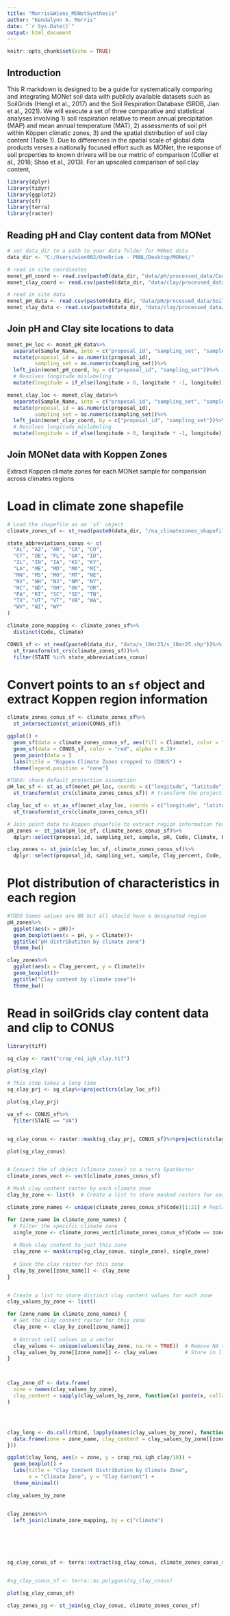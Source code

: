 ```yaml
---
title: "Morris&Wiens_MONetSynthesis"
author: "Kendalynn A. Morris"
date: "`r Sys.Date()`"
output: html_document
---
```


```r
knitr::opts_chunk$set(echo = TRUE)
```


## Introduction

This R markdown is designed to be a guide for systematically comparing and integrating MONet soil data with publicly available datasets such as SoilGrids (Hengl et al., 2017) and the Soil Respiration Database (SRDB, Jian et al., 2021). We will execute a set of three comparative and statistical analyses involving 1) soil respiration relative to mean annual precipitation (MAP) and mean annual temperature (MAT), 2) assessments of soil pH within Köppen climatic zones, 3) and the spatial distribution of soil clay content (Table 1). Due to differences in the spatial scale of global data products verses a nationally focused effort such as MONet, the response of soil properties to known drivers will be our metric of comparison (Collier et al., 2018; Shao et al., 2013). For an upscaled comparison of soil clay content,

```r
library(dplyr)
library(tidyr)
library(ggplot2)
library(sf)
library(terra)
library(raster)

```

## Reading pH and Clay content data from MONet

```r
# set data_dir to a path to your data folder for MONet data
data_dir <- "C:/Users/wien002/OneDrive - PNNL/Desktop/MONet/"

# read in site coordinates
monet_pH_coord <- read.csv(paste0(data_dir, "data/pH/processed_data/Coordinates.csv"))
monet_clay_coord <- read.csv(paste0(data_dir, "data/clay/processed_data/Coordinates.csv"))

# read in site data
monet_pH_data <- read.csv(paste0(data_dir, "data/pH/processed_data/Soil_BioChemical_properties.csv"))
monet_clay_data <- read.csv(paste0(data_dir, "data/clay/processed_data/Soil_BioChemical_properties.csv"))

```


## Join pH and Clay site locations to data

```r

monet_pH_loc <- monet_pH_data%>%
  separate(Sample_Name, into = c("proposal_id", "sampling_set", "sample"))%>%
  mutate(proposal_id = as.numeric(proposal_id),
         sampling_set = as.numeric(sampling_set))%>%
  left_join(monet_pH_coord, by = c("proposal_id", "sampling_set"))%>%
  # Resolves longitude mislabeling
  mutate(longitude = if_else(longitude > 0, longitude * -1, longitude))

monet_clay_loc <- monet_clay_data%>%
  separate(Sample_Name, into = c("proposal_id", "sampling_set", "sample"))%>%
  mutate(proposal_id = as.numeric(proposal_id),
         sampling_set = as.numeric(sampling_set))%>%
  left_join(monet_clay_coord, by = c("proposal_id", "sampling_set"))%>%
  # Resolves longitude mislabeling
  mutate(longitude = if_else(longitude > 0, longitude * -1, longitude))

```

## Join MONet data with Koppen Zones
Extract Koppen climate zones for each MONet sample for comparision across climates regions

# Load in climate zone shapefile
```r
# Load the shapefile as an `sf` object
climate_zones_sf <- st_read(paste0(data_dir, "/na_climatezones_shapefile/climatezones_shapefile/NA_ClimateZones/data/North_America_Climate_Zones.shp"))

state_abbreviations_conus <- c(
  "AL", "AZ", "AR", "CA", "CO", 
  "CT", "DE", "FL", "GA", "ID", 
  "IL", "IN", "IA", "KS", "KY", 
  "LA", "ME", "MD", "MA", "MI", 
  "MN", "MS", "MO", "MT", "NE", 
  "NV", "NH", "NJ", "NM", "NY", 
  "NC", "ND", "OH", "OK", "OR", 
  "PA", "RI", "SC", "SD", "TN", 
  "TX", "UT", "VT", "VA", "WA", 
  "WV", "WI", "WY"
)

climate_zone_mapping <- climate_zones_sf%>%
  distinct(Code, Climate)

CONUS_sf <- st_read(paste0(data_dir, "data/s_18mr25/s_18mr25.shp"))%>%
  st_transform(st_crs(climate_zones_sf))%>%
  filter(STATE %in% state_abbreviations_conus)

```

# Convert points to an `sf` object and extract Koppen region information

```r

climate_zones_conus_sf <- climate_zones_sf%>%
  st_intersection(st_union(CONUS_sf))

ggplot() +
  geom_sf(data = climate_zones_conus_sf, aes(fill = Climate), color = "black", alpha = 0.5) +
  geom_sf(data = CONUS_sf, color = "red", alpha = 0.3)+
  geom_point(data = )
  labs(title = "Koppen Climate Zones cropped to CONUS") +
  theme(legend.position = "none")

#TODO: check default projection assumption
pH_loc_sf <- st_as_sf(monet_pH_loc, coords = c("longitude", "latitude"), crs = "WGS84")%>%
  st_transform(st_crs(climate_zones_conus_sf)) # transform the projection to koppen zone projection

clay_loc_sf <- st_as_sf(monet_clay_loc, coords = c("longitude", "latitude"), crs = "WGS84")%>%
  st_transform(st_crs(climate_zones_conus_sf))

# Join point data to Koppen shapefile to extract region information for each point
pH_zones <- st_join(pH_loc_sf, climate_zones_conus_sf)%>%
  dplyr::select(proposal_id, sampling_set, sample, pH, Code, Climate, Key_EN, geometry)

clay_zones <- st_join(clay_loc_sf, climate_zones_conus_sf)%>%
  dplyr::select(proposal_id, sampling_set, sample, Clay_percent, Code, Climate, Key_EN, geometry)

```
  
# Plot distribution of characteristics in each region
```r
#TODO Somes values are NA but all should have a designated region
pH_zones%>%
  ggplot(aes(x = pH))+
  geom_boxplot(aes(x = pH, y = Climate))+
  ggtitle("pH distributiton by climate zone")
  theme_bw()

clay_zones%>%
  ggplot(aes(x = Clay_percent, y = Climate))+
  geom_boxplot()+
  ggtitle("Clay content by climate zone")+
  theme_bw()
```
# Read in soilGrids clay content data and clip to CONUS

```r
library(tiff)

sg_clay <- rast("crop_roi_igh_clay.tif")

plot(sg_clay)

# This step takes a long time
sg_clay_prj <- sg_clay%>%project(crs(clay_loc_sf))

plot(sg_clay_prj)
```
```r

va_sf <- CONUS_sf%>%
  filter(STATE == "VA")


sg_clay_conus <- raster::mask(sg_clay_prj, CONUS_sf)%>%project(crs(clay_loc_sf))

plot(sg_clay_conus)


# Convert the sf object (climate zones) to a terra SpatVector
climate_zones_vect <- vect(climate_zones_conus_sf)

# Mask clay content raster by each climate zone
clay_by_zone <- list()  # Create a list to store masked rasters for each zone

climate_zone_names <- unique(climate_zones_conus_sf$Code)[1:21] # Replace 'zone' with your relevant attribute column

for (zone_name in climate_zone_names) {
  # Filter the specific climate zone
  single_zone <- climate_zones_vect[climate_zones_conus_sf$Code == zone_name, ]
  
  # Mask clay content to just this zone
  clay_zone <- mask(crop(sg_clay_conus, single_zone), single_zone)
  
  # Save the clay raster for this zone
  clay_by_zone[[zone_name]] <- clay_zone
}


# Create a list to store distinct clay content values for each zone
clay_values_by_zone <- list()

for (zone_name in climate_zone_names) {
  # Get the clay content raster for this zone
  clay_zone <- clay_by_zone[[zone_name]]
  
  # Extract cell values as a vector
  clay_values <- unique(values(clay_zone, na.rm = TRUE))  # Remove NA values
  clay_values_by_zone[[zone_name]] <- clay_values         # Store in list
}



clay_zone_df <- data.frame(
  zone = names(clay_values_by_zone),
  clay_content = sapply(clay_values_by_zone, function(x) paste(x, collapse = ", "))
)




clay_long <- do.call(rbind, lapply(names(clay_values_by_zone), function(zone_name) {
  data.frame(zone = zone_name, clay_content = clay_values_by_zone[[zone_name]])
}))

ggplot(clay_long, aes(x = zone, y = crop_roi_igh_clay/10)) +
  geom_boxplot() +
  labs(title = "Clay Content Distribution by Climate Zone",
       x = "Climate Zone", y = "Clay Content") +
  theme_minimal()

clay_values_by_zone


clay_zones%>%
  left_join(climate_zone_mapping, by = c("climate")






sg_clay_conus_sf <- terra::extract(sg_clay_conus, climate_zones_conus_sf)


#sg_clay_conus_sf <- terra::as.polygons(sg_clay_conus)

plot(sg_clay_conus_sf)

clay_zones_sg <- st_join(sg_clay_conus, climate_zones_conus_sf)
```
















